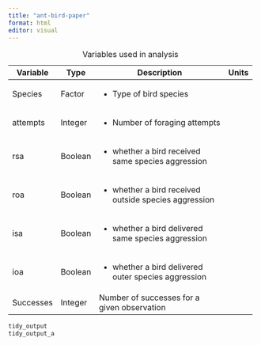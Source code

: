 ```yaml
---
title: "ant-bird-paper"
format: html
editor: visual
---
```


+-----------+---------+--------------------------------------------------------+---------+
| Variable  | Type    | Description                                            | Units   |
+===========+=========+========================================================+=========+
| Species   | Factor  | -   Type of bird species                               |         |
|           |         |                                                        |         |
+-----------+---------+--------------------------------------------------------+---------+
| attempts  | Integer | -   Number of foraging attempts                        |         |
|           |         |                                                        |         |
+-----------+---------+--------------------------------------------------------+---------+
| rsa       | Boolean | -   whether a bird received same species aggression    |         |
+-----------+---------+--------------------------------------------------------+---------+
| roa       | Boolean | -   whether a bird received outside species aggression |         |
+-----------+---------+--------------------------------------------------------+---------+
| isa       | Boolean | -   whether a bird delivered same species aggression   |         |
+-----------+---------+--------------------------------------------------------+---------+
| ioa       | Boolean | -   whether a bird delivered outer species aggression  |         |
+-----------+---------+--------------------------------------------------------+---------+
| Successes | Integer | Number of successes for a given observation            |         |
+-----------+---------+--------------------------------------------------------+---------+

: Variables used in analysis

```r
tidy_output
tidy_output_a
```
